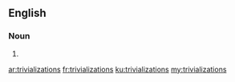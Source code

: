 ==English==

===Noun===
{{head|en}}

# {{plural of|trivialization}}

[[ar:trivializations]]
[[fr:trivializations]]
[[ku:trivializations]]
[[my:trivializations]]